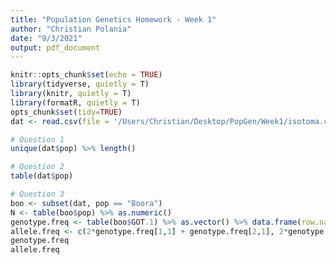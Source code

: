 ```yaml
---
title: "Population Genetics Homework - Week 1"
author: "Christian Polania"
date: "9/3/2021"
output: pdf_document
---
```


```r
knitr::opts_chunk$set(echo = TRUE)
library(tidyverse, quietly = T)
library(knitr, quietly = T)
library(formatR, quietly = T)
opts_chunk$set(tidy=TRUE)
dat <- read.csv(file = '/Users/Christian/Desktop/PopGen/Week1/isotoma.csv', header = TRUE)
```

```r
# Question 1
unique(dat$pop) %>% length()
```

```r
# Question 2
table(dat$pop)
```

```r
# Question 3
boo <- subset(dat, pop == "Boora")
N <- table(boo$pop) %>% as.numeric()
genotype.freq <- table(boo$GOT.1) %>% as.vector() %>% data.frame(row.names = c("AA","Aa","aa"))/N
allele.freq <- c(2*genotype.freq[1,1] + genotype.freq[2,1], 2*genotype.freq[3,1] + genotype.freq[2,1])%>% data.frame(row.names = c("A","a"))/2
genotype.freq
allele.freq
```